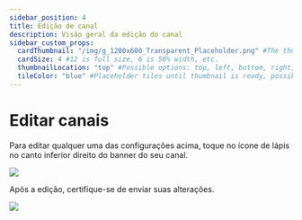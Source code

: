 ```yaml
---
sidebar_position: 4
title: Edição de canal
description: Visão geral da edição do canal
sidebar_custom_props:
  cardThumbnail: "/img/g_1200x600_Transparent_Placeholder.png" #The thumbnail on the category card.
  cardSize: 4 #12 is full size, 6 is 50% width, etc.
  thumbnailLocation: "top" #Possible options: top, left, bottom, right, none
  tileColor: "blue" #Placeholder tiles until thumbnail is ready, possible options: blue, cream, darkpurple, lightpurple, mauve, orange, pink, none
---
```


# Editar canais

Para editar qualquer uma das configurações acima, toque no ícone de lápis no canto inferior direito do banner do seu canal.

![](https://i.imgur.com/PAf8ony.png)

Após a edição, certifique-se de enviar suas alterações.

![](https://i.imgur.com/Ap0fVxC.png)